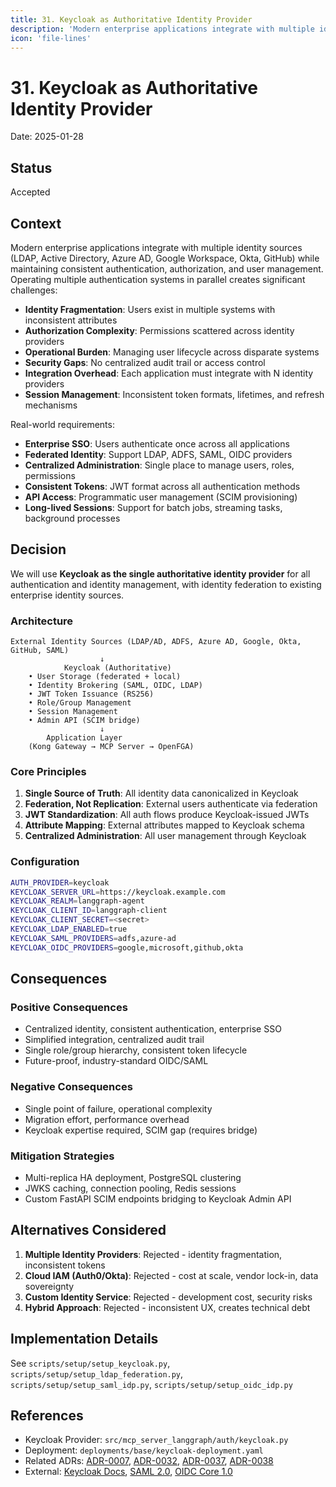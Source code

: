 ```yaml
---
title: 31. Keycloak as Authoritative Identity Provider
description: 'Modern enterprise applications integrate with multiple identity sources (LDAP, Active Directory, Azure AD, Google Workspace, Okta, GitHub) while ma...'
icon: 'file-lines'
---
```



# 31. Keycloak as Authoritative Identity Provider

Date: 2025-01-28

## Status

Accepted

## Context

Modern enterprise applications integrate with multiple identity sources (LDAP, Active Directory, Azure AD, Google Workspace, Okta, GitHub) while maintaining consistent authentication, authorization, and user management. Operating multiple authentication systems in parallel creates significant challenges:

- **Identity Fragmentation**: Users exist in multiple systems with inconsistent attributes
- **Authorization Complexity**: Permissions scattered across identity providers
- **Operational Burden**: Managing user lifecycle across disparate systems
- **Security Gaps**: No centralized audit trail or access control
- **Integration Overhead**: Each application must integrate with N identity providers
- **Session Management**: Inconsistent token formats, lifetimes, and refresh mechanisms

Real-world requirements:
- **Enterprise SSO**: Users authenticate once across all applications
- **Federated Identity**: Support LDAP, ADFS, SAML, OIDC providers
- **Centralized Administration**: Single place to manage users, roles, permissions
- **Consistent Tokens**: JWT format across all authentication methods
- **API Access**: Programmatic user management (SCIM provisioning)
- **Long-lived Sessions**: Support for batch jobs, streaming tasks, background processes

## Decision

We will use **Keycloak as the single authoritative identity provider** for all authentication and identity management, with identity federation to existing enterprise identity sources.

### Architecture

```
External Identity Sources (LDAP/AD, ADFS, Azure AD, Google, Okta, GitHub, SAML)
                    ↓
            Keycloak (Authoritative)
    • User Storage (federated + local)
    • Identity Brokering (SAML, OIDC, LDAP)
    • JWT Token Issuance (RS256)
    • Role/Group Management
    • Session Management
    • Admin API (SCIM bridge)
                    ↓
        Application Layer
    (Kong Gateway → MCP Server → OpenFGA)
```

### Core Principles

1. **Single Source of Truth**: All identity data canonicalized in Keycloak
2. **Federation, Not Replication**: External users authenticate via federation
3. **JWT Standardization**: All auth flows produce Keycloak-issued JWTs
4. **Attribute Mapping**: External attributes mapped to Keycloak schema
5. **Centralized Administration**: All user management through Keycloak

### Configuration

```bash
AUTH_PROVIDER=keycloak
KEYCLOAK_SERVER_URL=https://keycloak.example.com
KEYCLOAK_REALM=langgraph-agent
KEYCLOAK_CLIENT_ID=langgraph-client
KEYCLOAK_CLIENT_SECRET=<secret>
KEYCLOAK_LDAP_ENABLED=true
KEYCLOAK_SAML_PROVIDERS=adfs,azure-ad
KEYCLOAK_OIDC_PROVIDERS=google,microsoft,github,okta
```

## Consequences

### Positive Consequences
- Centralized identity, consistent authentication, enterprise SSO
- Simplified integration, centralized audit trail
- Single role/group hierarchy, consistent token lifecycle
- Future-proof, industry-standard OIDC/SAML

### Negative Consequences
- Single point of failure, operational complexity
- Migration effort, performance overhead
- Keycloak expertise required, SCIM gap (requires bridge)

### Mitigation Strategies
- Multi-replica HA deployment, PostgreSQL clustering
- JWKS caching, connection pooling, Redis sessions
- Custom FastAPI SCIM endpoints bridging to Keycloak Admin API

## Alternatives Considered

1. **Multiple Identity Providers**: Rejected - identity fragmentation, inconsistent tokens
2. **Cloud IAM (Auth0/Okta)**: Rejected - cost at scale, vendor lock-in, data sovereignty
3. **Custom Identity Service**: Rejected - development cost, security risks
4. **Hybrid Approach**: Rejected - inconsistent UX, creates technical debt

## Implementation Details

See `scripts/setup/setup_keycloak.py`, `scripts/setup/setup_ldap_federation.py`, `scripts/setup/setup_saml_idp.py`, `scripts/setup/setup_oidc_idp.py`

## References

- Keycloak Provider: `src/mcp_server_langgraph/auth/keycloak.py`
- Deployment: `deployments/base/keycloak-deployment.yaml`
- Related ADRs: [ADR-0007](/architecture/adr-0007-authentication-provider-pattern), [ADR-0032](/architecture/adr-0032-jwt-standardization), [ADR-0037](/architecture/adr-0037-identity-federation), [ADR-0038](/architecture/adr-0038-scim-implementation)
- External: [Keycloak Docs](https://www.keycloak.org/documentation), [SAML 2.0](https://docs.oasis-open.org/security/saml/v2.0/), [OIDC Core 1.0](https://openid.net/specs/openid-connect-core-1_0.html)
